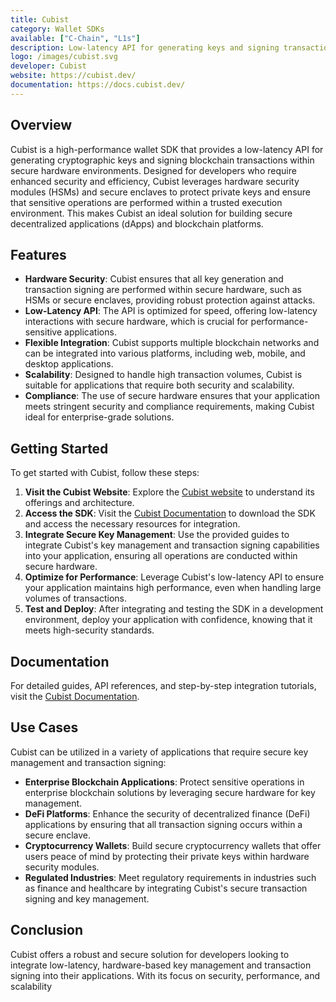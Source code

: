 ```yaml
---
title: Cubist
category: Wallet SDKs
available: ["C-Chain", "L1s"]
description: Low-latency API for generating keys and signing transactions inside secure hardware.
logo: /images/cubist.svg
developer: Cubist
website: https://cubist.dev/
documentation: https://docs.cubist.dev/
---
```


## Overview

Cubist is a high-performance wallet SDK that provides a low-latency API for generating cryptographic keys and signing blockchain transactions within secure hardware environments. Designed for developers who require enhanced security and efficiency, Cubist leverages hardware security modules (HSMs) and secure enclaves to protect private keys and ensure that sensitive operations are performed within a trusted execution environment. This makes Cubist an ideal solution for building secure decentralized applications (dApps) and blockchain platforms.

## Features

- **Hardware Security**: Cubist ensures that all key generation and transaction signing are performed within secure hardware, such as HSMs or secure enclaves, providing robust protection against attacks.
- **Low-Latency API**: The API is optimized for speed, offering low-latency interactions with secure hardware, which is crucial for performance-sensitive applications.
- **Flexible Integration**: Cubist supports multiple blockchain networks and can be integrated into various platforms, including web, mobile, and desktop applications.
- **Scalability**: Designed to handle high transaction volumes, Cubist is suitable for applications that require both security and scalability.
- **Compliance**: The use of secure hardware ensures that your application meets stringent security and compliance requirements, making Cubist ideal for enterprise-grade solutions.

## Getting Started

To get started with Cubist, follow these steps:

1. **Visit the Cubist Website**: Explore the [Cubist website](https://cubist.dev/) to understand its offerings and architecture.
2. **Access the SDK**: Visit the [Cubist Documentation](https://docs.cubist.dev/) to download the SDK and access the necessary resources for integration.
3. **Integrate Secure Key Management**: Use the provided guides to integrate Cubist's key management and transaction signing capabilities into your application, ensuring all operations are conducted within secure hardware.
4. **Optimize for Performance**: Leverage Cubist's low-latency API to ensure your application maintains high performance, even when handling large volumes of transactions.
5. **Test and Deploy**: After integrating and testing the SDK in a development environment, deploy your application with confidence, knowing that it meets high-security standards.

## Documentation

For detailed guides, API references, and step-by-step integration tutorials, visit the [Cubist Documentation](https://docs.cubist.dev/).

## Use Cases

Cubist can be utilized in a variety of applications that require secure key management and transaction signing:

- **Enterprise Blockchain Applications**: Protect sensitive operations in enterprise blockchain solutions by leveraging secure hardware for key management.
- **DeFi Platforms**: Enhance the security of decentralized finance (DeFi) applications by ensuring that all transaction signing occurs within a secure enclave.
- **Cryptocurrency Wallets**: Build secure cryptocurrency wallets that offer users peace of mind by protecting their private keys within hardware security modules.
- **Regulated Industries**: Meet regulatory requirements in industries such as finance and healthcare by integrating Cubist's secure transaction signing and key management.

## Conclusion

Cubist offers a robust and secure solution for developers looking to integrate low-latency, hardware-based key management and transaction signing into their applications. With its focus on security, performance, and scalability
